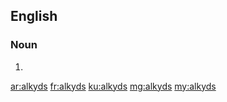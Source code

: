 ==English==

===Noun===
{{head|en}}

# {{plural of|alkyd}}

[[ar:alkyds]]
[[fr:alkyds]]
[[ku:alkyds]]
[[mg:alkyds]]
[[my:alkyds]]
